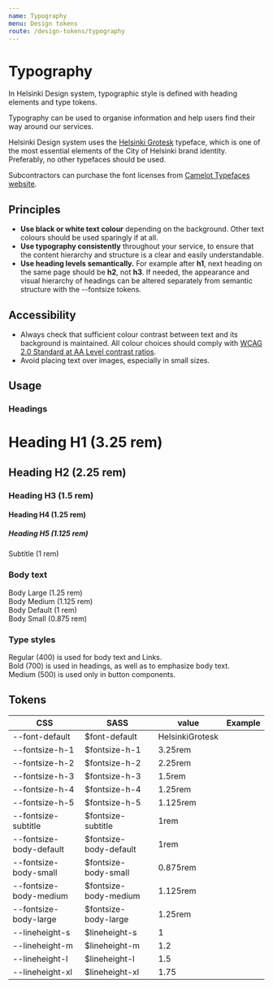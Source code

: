 ```yaml
---
name: Typography
menu: Design tokens
route: /design-tokens/typography
---
```




# Typography

<LargeParagraph>
  In Helsinki Design system, typographic style is defined with heading elements and type tokens.
</LargeParagraph>

Typography can be used to organise information and help users find their way around our services. 

Helsinki Design system uses the [Helsinki Grotesk](https://camelot-typefaces.com/helsinki-grotesk "Camelot Typefaces / Helsinki Grotesk") typeface, which is one of the most essential elements of the City of Helsinki brand identity. Preferably, no other typefaces should be used. 

Subcontractors can purchase the font licenses from [Camelot Typefaces website](https://camelot-typefaces.com/helsinki-grotesk "Camelot Typefaces / Helsinki Grotesk").


## Principles
- **Use black or white text colour** depending on the background. Other text colours should be used sparingly if at all.
- **Use typography consistently** throughout your service, to ensure that the content hierarchy and structure is a clear and easily understandable.
- **Use heading levels semantically.** For example after **h1**, next heading on the same page should be **h2**, not **h3**. If needed, the appearance and visual hierarchy of headings can be altered separately from semantic structure with the --fontsize tokens.


## Accessibility
- Always check that sufficient colour contrast between text and its background is maintained. All colour choices should comply with [WCAG 2.0 Standard at AA Level contrast ratios](https://www.w3.org/TR/WCAG20/#visual-audio-contrast "WCAG 2.0 Visual and audio contrast").
- Avoid placing text over images, especially in small sizes.


## Usage
### Headings
<Playground>
  <h1>Heading H1 (3.25 rem)</h1>
  <h2>Heading H2 (2.25 rem)</h2>
  <h3>Heading H3 (1.5 rem)</h3>
  <h4>Heading H4 (1.25 rem)</h4>
  <h5>Heading H5 (1.125 rem)</h5>
  <div className="subtitle">Subtitle (1 rem)</div>
</Playground>

### Body text
<Playground>
  <div className="text-lg">Body Large (1.25 rem)</div>
  <div className="text-md">Body Medium (1.125 rem)</div>
  <div className="text-body">Body Default (1 rem)</div>
  <div className="text-sm">Body Small (0.875 rem)</div>
</Playground>

### Type styles
<Playground>
  <div>Regular (400) is used for body text and Links.</div>
  <div className="text-bold">Bold (700) is used in headings, as well as to emphasize body text.</div>
  <div className="text-medium">Medium (500) is used only in button components.</div>
</Playground>


## Tokens
CSS             | SASS           | value | Example                                                                |
--------------- | -------------- | ----- | ---------------------------------------------------------------------- |
--font-default          | $font-default          | HelsinkiGrotesk |                                              |
--fontsize-h-1          | $fontsize-h-1          | 3.25rem         | <Text size="var(--fontsize-h-1)" />          |
--fontsize-h-2          | $fontsize-h-2          | 2.25rem         | <Text size="var(--fontsize-h-2)" />          |
--fontsize-h-3          | $fontsize-h-3          | 1.5rem          | <Text size="var(--fontsize-h-3)" />          |
--fontsize-h-4          | $fontsize-h-4          | 1.25rem         | <Text size="var(--fontsize-h-4)" />          |
--fontsize-h-5          | $fontsize-h-5          | 1.125rem        | <Text size="var(--fontsize-h-5)" />          |
--fontsize-subtitle     | $fontsize-subtitle     | 1rem            | <Text size="var(--fontsize-subtitle)" />     |
--fontsize-body-default | $fontsize-body-default | 1rem            | <Text size="var(--fontsize-body-default)" /> |
--fontsize-body-small   | $fontsize-body-small   | 0.875rem        | <Text size="var(--fontsize-body-small)" />   |
--fontsize-body-medium  | $fontsize-body-medium  | 1.125rem        | <Text size="var(--fontsize-body-medium)" />  |
--fontsize-body-large   | $fontsize-body-large   | 1.25rem         | <Text size="var(--fontsize-body-large)" />   |
--lineheight-s          | $lineheight-s          | 1               |                                              |
--lineheight-m          | $lineheight-m          | 1.2             |                                              |
--lineheight-l          | $lineheight-l          | 1.5             |                                              |
--lineheight-xl         | $lineheight-xl         | 1.75            |                                              |